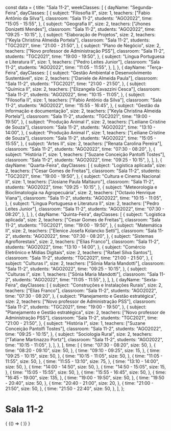 const data = {
  title: "Sala 11-2",
  weekClasses: [
    {
      dayName: "Segunda-Feira",
      dayClasses: [
        {
          subject: "Filosofia II",
          size: 1,
          teachers: ["Fabio Antônio da Silva"],
          classroom: "Sala 11-2",
          students: "AGO2022",
          time: "15:05 - 15:55",
        },
        {
          subject: "Geografia II",
          size: 2,
          teachers: ["Jhones Donizetti Mendes"],
          classroom: "Sala 11-2",
          students: "AGO2022",
          time: "09:25 - 10:15",
        },
        {
          subject: "Elaboração de Projetos",
          size: 2,
          teachers: ["Keyla Christina Almeida Portela"],
          classroom: "Sala 11-2",
          students: "TGC2021",
          time: "21:00 - 21:50",
        },
        {
          subject: "Plano de Negócio",
          size: 2,
          teachers: ["Novo professor de Administração PSS"],
          classroom: "Sala 11-2",
          students: "TGC2021",
          time: "19:00 - 19:50",
        },
        {
          subject: "Língua Portuguesa e Literatura II",
          size: 1,
          teachers: ["Pedro Leites Junior"],
          classroom: "Sala 11-2",
          students: "AGO2022",
          time: "11:05 - 11:55",
        },
      ],
    },
    {
      dayName: "Terça-Feira",
      dayClasses: [
        {
          subject: "Gestão Ambiental e Desenvolvimento Sustentável",
          size: 2,
          teachers: ["Daniele de Almeida Paula"],
          classroom: "Sala 11-2",
          students: "TGC2021",
          time: "21:00 - 21:50",
        },
        {
          subject: "Química II",
          size: 2,
          teachers: ["Elizangela Cavazzini Cesca"],
          classroom: "Sala 11-2",
          students: "AGO2022",
          time: "10:15 - 11:05",
        },
        {
          subject: "Filosofia II",
          size: 1,
          teachers: ["Fabio Antônio da Silva"],
          classroom: "Sala 11-2",
          students: "AGO2022",
          time: "15:55 - 16:45",
        },
        {
          subject: "Gestão da Informação e documentação",
          size: 2,
          teachers: ["Keyla Christina Almeida Portela"],
          classroom: "Sala 11-2",
          students: "TGC2021",
          time: "19:00 - 19:50",
        },
        {
          subject: "Produção Animal I",
          size: 2,
          teachers: ["Leiliane Cristine de Souza"],
          classroom: "Sala 11-2",
          students: "AGO2022",
          time: "13:10 - 14:00",
        },
        {
          subject: "Produção Animal I",
          size: 1,
          teachers: ["Leiliane Cristine de Souza"],
          classroom: "Sala 11-2",
          students: "AGO2022",
          time: "15:05 - 15:55",
        },
        {
          subject: "Artes II",
          size: 2,
          teachers: ["Renata Carolina Pereira"],
          classroom: "Sala 11-2",
          students: "AGO2022",
          time: "07:30 - 08:20",
        },
        {
          subject: "História I",
          size: 1,
          teachers: ["Suzane Conceição Pantolfi Tostes"],
          classroom: "Sala 11-2",
          students: "AGO2022",
          time: "09:25 - 10:15",
        },
      ],
    },
    {
      dayName: "Quarta-Feira",
      dayClasses: [
        {
          subject: "Logística aplicada",
          size: 2,
          teachers: ["Cesar Gomes de Freitas"],
          classroom: "Sala 11-2",
          students: "TGC2021",
          time: "19:00 - 19:50",
        },
        {
          subject: "Cultura e Cinema Nacional II",
          size: 1,
          teachers: ["Josiane Paula Maltauro"],
          classroom: "Sala 11-2",
          students: "AGO2022",
          time: "09:25 - 10:15",
        },
        {
          subject: "Meteorologia e Bioclimatologia na Agropecuária",
          size: 2,
          teachers: ["Octavio Henrique Viana"],
          classroom: "Sala 11-2",
          students: "AGO2022",
          time: "10:15 - 11:05",
        },
        {
          subject: "Língua Portuguesa e Literatura II",
          size: 2,
          teachers: ["Pedro Leites Junior"],
          classroom: "Sala 11-2",
          students: "AGO2022",
          time: "07:30 - 08:20",
        },
      ],
    },
    {
      dayName: "Quinta-Feira",
      dayClasses: [
        {
          subject: "Logística aplicada",
          size: 2,
          teachers: ["Cesar Gomes de Freitas"],
          classroom: "Sala 11-2",
          students: "TGC2021",
          time: "19:00 - 19:50",
        },
        {
          subject: "Matemática II",
          size: 2,
          teachers: ["Elenice Josefa Kolancko Setti"],
          classroom: "Sala 11-2",
          students: "AGO2022",
          time: "07:30 - 08:20",
        },
        {
          subject: "Sistemas Agroflorestais",
          size: 2,
          teachers: ["Elias Franco"],
          classroom: "Sala 11-2",
          students: "AGO2022",
          time: "13:10 - 14:00",
        },
        {
          subject: "Comércio Eletrônico e Mídias Digitais",
          size: 2,
          teachers: ["Rafael Silva Santos"],
          classroom: "Sala 11-2",
          students: "TGC2021",
          time: "21:00 - 21:50",
        },
        {
          subject: "Culturas I",
          size: 2,
          teachers: ["Sônia Maria Mandotti"],
          classroom: "Sala 11-2",
          students: "AGO2022",
          time: "09:25 - 10:15",
        },
        {
          subject: "Culturas I",
          size: 1,
          teachers: ["Sônia Maria Mandotti"],
          classroom: "Sala 11-2",
          students: "AGO2022",
          time: "11:05 - 11:55",
        },
      ],
    },
    {
      dayName: "Sexta-Feira",
      dayClasses: [
        {
          subject: "Construções e Instalações Rurais",
          size: 2,
          teachers: ["Elias Franco"],
          classroom: "Sala 11-2",
          students: "AGO2022",
          time: "07:30 - 08:20",
        },
        {
          subject: "Planejamento e Gestão estratégica",
          size: 2,
          teachers: ["Novo professor de Administração PSS"],
          classroom: "Sala 11-2",
          students: "TGC2021",
          time: "19:00 - 19:50",
        },
        {
          subject: "Planejamento e Gestão estratégica",
          size: 2,
          teachers: ["Novo professor de Administração PSS"],
          classroom: "Sala 11-2",
          students: "TGC2021",
          time: "21:00 - 21:50",
        },
        {
          subject: "História I",
          size: 1,
          teachers: ["Suzane Conceição Pantolfi Tostes"],
          classroom: "Sala 11-2",
          students: "AGO2022",
          time: "09:25 - 10:15",
        },
        {
          subject: "Sociologia Rural",
          size: 2,
          teachers: ["Tatiane Martinazzo Portz"],
          classroom: "Sala 11-2",
          students: "AGO2022",
          time: "10:15 - 11:05",
        },
      ],
    },
  ],
  time: [
    {
      time: "07:30 - 08:20",
      size: 50,
    },
    {
      time: "08:20 - 09:10",
      size: 50,
    },
    {
      time: "09:10 - 09:25",
      size: 15,
    },
    {
      time: "09:25 - 10:15",
      size: 50,
    },
    {
      time: "10:15 - 11:05",
      size: 50,
    },
    {
      time: "11:05 - 11:55",
      size: 50,
    },
    {
      time: "11:55 - 13:10",
      size: 75,
    },
    {
      time: "13:10 - 14:00",
      size: 50,
    },
    {
      time: "14:00 - 14:50",
      size: 50,
    },
    {
      time: "14:50 - 15:05",
      size: 15,
    },
    {
      time: "15:05 - 15:55",
      size: 50,
    },
    {
      time: "15:55 - 16:45",
      size: 50,
    },
    {
      time: "16:45 - 19:00",
      size: 135,
    },
    {
      time: "19:00 - 19:50",
      size: 50,
    },
    {
      time: "19:50 - 20:40",
      size: 50,
    },
    {
      time: "20:40 - 21:00",
      size: 20,
    },
    {
      time: "21:00 - 21:50",
      size: 50,
    },
    {
      time: "21:50 - 22:40",
      size: 50,
    },
  ],
};

# Sala 11-2

<div>
  {
    <BrowserOnly>
      {() => (
        <Grid
          title={data.title}
          weekClasses={data.weekClasses}
          time={data.time}
        />
      )}
    </BrowserOnly>
  }
</div>
